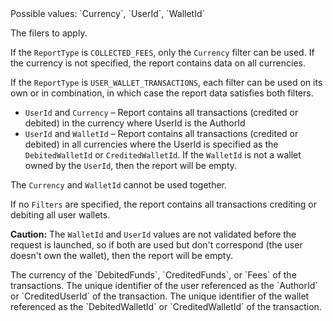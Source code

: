 <ResponseField name="Filters" type="object">
Possible values: `Currency`, `UserId`, `WalletId`

The filers to apply. 

If the `ReportType` is `COLLECTED_FEES`, only the `Currency` filter can be used. If the currency is not specified, the report contains data on all currencies. 

If the `ReportType` is `USER_WALLET_TRANSACTIONS`, each filter can be used on its own or in combination, in which case the report data satisfies both filters.
- `UserId` and `Currency` – Report contains all transactions (credited or debited) in the currency where UserId is the AuthorId
- `UserId` and `WalletId` – Report contains all transactions (credited or debited) in all currencies where the UserId is specified as the `DebitedWalletId` or `CreditedWalletId`. If the `WalletId` is not a wallet owned by the `UserId`, then the report will be empty.
 
The `Currency` and `WalletId` cannot be used together.

If no `Filters` are specified, the report contains all transactions crediting or debiting all user wallets.

**Caution:** The `WalletId` and `UserId` values are not validated before the request is launched, so if both are used but don't correspond (the user doesn't own the wallet), then the report will be empty.

<Expandable title="properties" defaultOpen>
<ResponseField name="Currency" type="string">
The currency of the `DebitedFunds`, `CreditedFunds`, or `Fees` of the transactions.
</ResponseField>
<ResponseField name="UserId" type="string">
The unique identifier of the user referenced as the `AuthorId` or `CreditedUserId` of the transaction.
</ResponseField>
<ResponseField name="WalletId" type="string">
The unique identifier of the wallet referenced as the `DebitedWalletId` or `CreditedWalletId` of the transaction.
</ResponseField>
</Expandable>

</ResponseField>